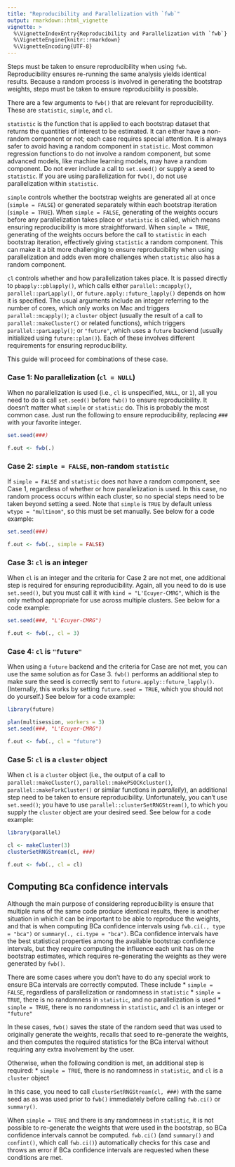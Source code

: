 ```yaml
---
title: "Reproducibility and Parallelization with `fwb`"
output: rmarkdown::html_vignette
vignette: >
  %\VignetteIndexEntry{Reproducibility and Parallelization with `fwb`}
  %\VignetteEngine{knitr::rmarkdown}
  %\VignetteEncoding{UTF-8}
---
```


Steps must be taken to ensure reproducibility when using `fwb`. Reproducibility ensures re-running the same analysis yields identical results. Because a random process is involved in generating the bootstrap weights, steps must be taken to ensure reproducibility is possible.

There are a few arguments to `fwb()` that are relevant for reproducibility. These are `statistic`, `simple`, and `cl`. 

`statistic` is the function that is applied to each bootstrap dataset that returns the quantities of interest to be estimated. It can either have a non-random component or not; each case requires special attention. It is always safer to avoid having a random component in `statistic`. Most common regression functions to do not involve a random component, but some advanced models, like machine learning models, may have a random component. Do not ever include a call to `set.seed()` or supply a seed to `statistic`. If you are using parallelization for `fwb()`, do not use parallelization within `statistic`.

`simple` controls whether the bootstrap weights are generated all at once (`simple = FALSE`) or generated separately within each bootstrap iteration (`simple = TRUE`). When `simple = FALSE`, generating of the weights occurs before any parallelization takes place or `statistic` is called, which means ensuring reproducibility is more straightforward. When `simple = TRUE`, generating of the weights occurs before the call to `statistic` in each bootstrap iteration, effectively giving `statistic` a random component. This can make it a bit more challenging to ensure reproducibility when using parallelization and adds even more challenges when `statistic` also has a random component.

`cl` controls whether and how parallelization takes place. It is passed directly to `pbapply::pblapply()`, which calls either `parallel::mcapply()`, `parallel::parLapply()`, or `future.apply::future_lapply()` depends on how it is specified. The usual arguments include an integer referring to the number of cores, which only works on Mac and triggers `parallel::mcapply()`; a `cluster` object (usually the result of a call to `parallel::makeCluster()` or related functions), which triggers `parallel::parLapply()`; or `"future"`, which uses a `future` backend (usually initialized using `future::plan()`). Each of these involves different requirements for ensuring reproducibility.

This guide will proceed for combinations of these case.

### Case 1: No parallelization (`cl = NULL`)

When no parallelization is used (i.e., `cl` is unspecified, `NULL`, or `1`), all you need to do is call `set.seed()` before `fwb()` to ensure reproducibility. It doesn't matter what `simple` or `statistic` do. This is probably the most common case. Just run the following to ensure reproducibility, replacing `###` with your favorite integer.

```r
set.seed(###)

f.out <- fwb(.)
```

### Case 2: `simple = FALSE`, non-random `statistic`

If `simple = FALSE` and `statistic` does not have a random component, see Case 1, regardless of whether or how parallelization is used. In this case, no random process occurs within each cluster, so no special steps need to be taken beyond setting a seed. Note that `simple` is `TRUE` by default unless `wtype = "multinom"`, so this must be set manually. See below for a code example:

```r
set.seed(###)

f.out <- fwb(., simple = FALSE)
```

### Case 3: `cl` is an integer

When `cl` is an integer and the criteria for Case 2 are not met, one additional step is required for ensuring reproducibility. Again, all you need to do is use `set.seed()`, but you must call it with `kind = "L'Ecuyer-CMRG"`, which is the only method appropriate for use across multiple clusters. See below for a code example:

```r
set.seed(###, "L'Ecuyer-CMRG")

f.out <- fwb(., cl = 3)
```

### Case 4: `cl` is `"future"`

When using a `future` backend and the criteria for Case are not met, you can use the same solution as for Case 3. `fwb()` performs an additional step to make sure the seed is correctly sent to `future.apply::future_lapply()`. (Internally, this works by setting `future.seed = TRUE`, which you should not do yourself.) See below for a code example:

```r
library(future)

plan(multisession, workers = 3)
set.seed(###, "L'Ecuyer-CMRG")

f.out <- fwb(., cl = "future")
```

### Case 5: `cl` is a `cluster` object

When `cl` is a `cluster` object (i.e., the output of a call to `parallel::makeCluster()`, `parallel::makePSOCKcluster()`, `parallel::makeForkCluster()` or similar functions in *parallelly*), an additional step need to be taken to ensure reproducibility. Unfortunately, you can't use `set.seed()`; you have to use `parallel::clusterSetRNGStream()`, to which you supply the `cluster` object are your desired seed. See below for a code example:

```r
library(parallel)

cl <- makeCluster(3)
clusterSetRNGStream(cl, ###)

f.out <- fwb(., cl = cl)
```
## Computing `BCa` confidence intervals

Although the main purpose of considering reproducibility is ensure that multiple runs of the same code produce identical results, there is another situation in which it can be important to be able to reproduce the weights, and that is when computing BCa confidence intervals using `fwb.ci(., type = "bca")` or `summary(., ci.type = "bca")`. BCa confidence intervals have the best statistical properties among the available bootstrap confidence intervals, but they require computing the influence each unit has on the bootstrap estimates, which requires re-generating the weights as they were generated by `fwb()`.

There are some cases where you don't have to do any special work to ensure BCa intervals are correctly computed. These include
* `simple = FALSE`, regardless of parallelization or randomness in `statistic`
* `simple = TRUE`, there is no randomness in `statistic`, and no parallelization is used
* `simple = TRUE`, there is no randomness in `statistic`, and `cl` is an integer or `"future"`

In these cases, `fwb()` saves the state of the random seed that was used to originally generate the weights, recalls that seed to re-generate the weights, and then computes the required statistics for the BCa interval without requiring any extra involvement by the user.

Otherwise, when the following condition is met, an additional step is required:
* `simple = TRUE`, there is no randomness in `statistic`, and `cl` is a `cluster` object

In this case, you need to call `clusterSetRNGStream(cl, ###)` with the same seed as as was used prior to `fwb()` immediately before calling `fwb.ci()` or `summary()`.

When `simple = TRUE` and there is any randomness in `statistic`, it is not possible to re-generate the weights that were used in the bootstrap, so BCa confidence intervals cannot be computed. `fwb.ci()` (and `summary()` and `confint()`, which call `fwb.ci()`) automatically checks for this case and throws an error if BCa confidence intervals are requested when these conditions are met.
